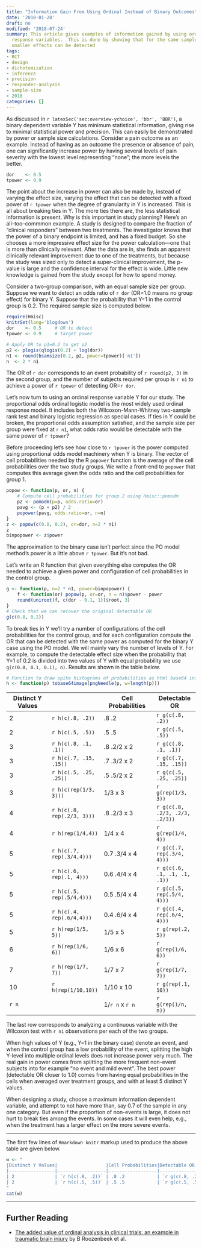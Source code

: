 ```yaml
---
title: "Information Gain From Using Ordinal Instead of Binary Outcomes"
date: '2018-01-28'
draft: no
modified: '2018-07-24'
summary: This article gives examples of information gained by using ordinal over binary
  response variables.  This is done by showing that for the same sample size and power,
  smaller effects can be detected
tags:
- RCT
- design
- dichotomization
- inference
- precision
- responder-analysis
- sample-size
- 2018
categories: []
---
```

As discussed in `r latexSec('sec:overview-ychoice', 'bbr', 'BBR')`, a binary dependent variable Y has minimum statistical information, giving rise to minimal statistical power and precision.  This can easily be demonstrated by power or sample size calculations.  Consider a pain outcome as an example.  Instead of having as an outcome the presence or absence of pain, one can significantly increase power by having several levels of pain severity with the lowest level representing "none"; the more levels the better.

```r
dor    <- 0.5
tpower <- 0.9
```

The point about the increase in power can also be made by, instead of varying the effect size, varying the effect that can be detected with a fixed power of `r tpower` when the degree of granularity in Y is increased.  This is all about breaking ties in Y.  The more ties there are, the less statistical information is present.  Why is this important in study planning?  Here's an all--too--commmon example.  A study is designed to compare the fraction of "clinical responders" between two treatments.  The investigator knows that the power of a binary endpoint is limited, and has a fixed budget.  So she chooses a more impressive effect size for the power calculation---one that is more than clinically relevant.  After the data are in, she finds an apparent clinically relevant improvement due to one of the treatments, but because the study was sized only to detect a super-clinical improvement, the p-value is large and the confidence interval for the effect is wide.  Little new knowledge is gained from the study except for how to spend money.

Consider a two-group comparison, with an equal sample size per group.  Suppose we want to detect an odds ratio of `r dor` (OR=1.0 means no group effect) for binary Y.  Suppose that the probability that Y=1 in the control group is 0.2.  The required sample size is computed below.

```r
require(Hmisc)
knitrSet(lang='blogdown')
dor    <- 0.5     # OR to detect
tpower <- 0.9     # target power

# Apply OR to p1=0.2 to get p2
p2 <- plogis(qlogis(0.2) + log(dor))
n1 <- round(bsamsize(0.2, p2, power=tpower)['n1'])
n  <- 2 * n1
```

The OR of `r dor` corresponds to an event probability of `r round(p2, 3)` in the second group, and the number of subjects required per group is `r n1` to achieve a power of `r tpower` of detecting OR=`r dor`.

Let's now turn to using an ordinal response variable Y for our study.  The proportional odds ordinal logistic model is the most widely used ordinal response model.  It includes both the Wilcoxon-Mann-Whitney two-sample rank test and binary logistic regression as special cases.
If ties in Y could be broken, the proportional odds assumption satisfied, and the sample size per group were fixed at `r n1`, what odds ratio would be detectable with the same power of `r tpower`?

Before proceeding let's see how close to `r tpower` is the power computed using proportional odds model machinery when Y is binary.  The vector of cell probabilities needed by the R `popower` function is the average of the cell probabilities over the two study groups.  We write a front-end to `popower` that computes this average given the odds ratio and the cell probabilities for group 1.

```r
popow <- function(p, or, n) {
    # Compute cell probabilities for group 2 using Hmisc::pomodm
    p2 <- pomodm(p=p, odds.ratio=or)
    pavg <- (p + p2) / 2
    popower(pavg, odds.ratio=or, n=n)
}
z <- popow(c(0.8, 0.2), or=dor, n=2 * n1)
z
binpopower <- z$power
```
The approximation to the binary case isn't perfect since the PO model method's power is a little above `r tpower`.  But it's not bad.

Let's write an R function that given everything else computes the OR needed to achieve a given power and configuration of cell probabilities in the control group.

```r
g <- function(p, n=2 * n1, power=binpopower) {
    f <- function(or) popow(p, or=or, n = n)$power - power
    round(uniroot(f, c(dor - 0.1, 1))$root, 3)
}
# Check that we can recover the original detectable OR
g(c(0.8, 0.2))
```
To break ties in Y we'll try a number of configurations of the cell probabilities for the control group, and for each configuration compute the OR that can be detected with the same power as computed for the binary Y case using the PO model.  We will mainly vary the number of levels of Y.  For example, to compute the detectable effect size when the probability that Y=1 of 0.2 is divided into two values of Y with equal probability we use `g(c(0.8, 0.1, 0.1), n)`.  Results are shown in the table below.

```r
# Function to draw spike histograms of probabilities as html base64 insert
h <- function(p) tobase64image(pngNeedle(p, w=length(p))) 
```

|Distinct Y Values|  |Cell Probabilities|Detectable OR|
|-----------------|--|------------------|-------------|
| 2 | `r h(c(.8, .2))`       | .8 .2 | `r g(c(.8, .2))` |
| 2 | `r h(c(.5, .5))`       | .5 .5 | `r g(c(.5, .5))` |
| 3 | `r h(c(.8, .1, .1))`   |.8 .2/2 x 2   | `r g(c(.8, .1, .1))` |
| 3 | `r h(c(.7, .15, .15))` | .7 .3/2 x 2 | `r g(c(.7, .15, .15))` |
| 3 | `r h(c(.5, .25, .25))` |.5 .5/2 x 2 | `r g(c(.5, .25, .25))` |
| 3 | `r h(c(rep(1/3, 3)))`  | 1/3 x 3    | `r g(rep(1/3, 3))` |
| 4 | `r h(c(.8, rep(.2/3, 3)))` |.8 .2/3 x 3| `r g(c(.8, .2/3, .2/3, .2/3))` |
| 4 | `r h(rep(1/4,4))`      |1/4 x 4    | `r g(rep(1/4, 4))` |
| 5 | `r h(c(.7, rep(.3/4,4)))` |0.7 .3/4 x 4 | `r g(c(.7, rep(.3/4, 4)))` |
| 5 | `r h(c(.6, rep(.1, 4)))`  |0.6 .4/4 x 4 | `r g(c(.6, .1, .1, .1, .1))` |
| 5 | `r h(c(.5, rep(.5/4,4)))` |0.5 .5/4 x 4 | `r g(c(.5, rep(.5/4, 4)))` |
| 5 | `r h(c(.4, rep(.6/4,4)))` |0.4 .6/4 x 4 | `r g(c(.4, rep(.6/4, 4)))` |
| 5 | `r h(rep(1/5, 5))`        |1/5 x 5 | `r g(rep(.2, 5))` |
| 6 | `r h(rep(1/6, 6))`        |1/6 x 6 | `r g(rep(1/6, 6))` |
| 7 | `r h(rep(1/7, 7))`        |1/7 x 7 | `r g(rep(1/7, 7))` |
|10 | `r h(rep(1/10,10))`       |1/10 x 10 | `r g(rep(.1, 10))` |
|`r n` | | 1/`r n` x `r n` | `r g(rep(1/n, n))` |

The last row corresponds to analyzing a continuous variable with the Wilcoxon test with `r n1` observations per each of the two groups.

When high values of Y (e.g., Y=1 in the binary case) denote an event, and when the control group has a low probability of the event, splitting the high Y-level into multiple ordinal levels does not increase power very much.  The real gain in power comes from splitting the more frequent non-event subjects into for example "no event and mild event".   The best power (detectable OR closer to 1.0) comes from having equal probabilities in the cells when averaged over treatment groups, and with at least 5 distinct Y values.

When designing a study, choose a maximum information dependent variable, and attempt to not have more than, say 0.7 of the sample in any one category.  But even if the proportion of non-events is large, it does not hurt to break ties among the events.  In some cases it will even help, e.g., when the treatment has a larger effect on the more severe events.

-----

The first few lines of `Rmarkdown knitr` markup used to produce the above table are given below.

```r
w <- "
|Distinct Y Values|                  |Cell Probabilities|Detectable OR     |
|-----------------|------------------|------------------|------------------|
| 2               | `r h(c(.8, .2))` | .8 .2            | `r g(c(.8, .2))` |
| 2               | `r h(c(.5, .5))` | .5 .5            | `r g(c(.5, .5))` |
"
cat(w)
```

-----

## Further Reading

* [The added value of ordinal analysis in clinical trials: an example in traumatic brain injury](https://ccforum.biomedcentral.com/track/pdf/10.1186/cc10240) by B Roozenbeek et al.
